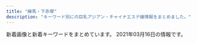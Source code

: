 ```yaml
---
title: "練馬・下赤塚"
description: "キーワード別にの巨乳アジアン・チャイナエステ嬢情報をまとめました。"
---
```


新着画像と新着キーワードをまとめています。
2021年03月16日の情報です。

<DmmAffiliateIns />
<KeywordTable
  shops={
    [
    {
        "url": "http://lachesis.este88.com/",
        "img_links": [
            "https://lachesis.este88.com/gals/itika1.jpg",
            "http://lachesis.este88.com/gals/sayaka1.jpg",
            "http://lachesis.este88.com/gals/mao2.jpg",
            "http://lachesis.este88.com/gals/tumugi3.jpg",
            "http://lachesis.este88.com/gals/miho3.jpg",
            "http://lachesis.este88.com/images/line.jpg",
            "http://lachesis.este88.com/gals/itika3.jpg",
            "http://lachesis.este88.com/gals/miho2.jpg",
            "http://lachesis.este88.com/images/bg_header3.jpg",
            "http://lachesis.este88.com/gals/itika1.jpg",
            "http://lachesis.este88.com/gals/rinnka1.jpg",
            "https://lachesis.este88.com/gals/tumugi1.jpg",
            "http://lachesis.este88.com/gals/narumi1.jpg",
            "http://lachesis.este88.com/gals/maria1.jpg",
            "http://lachesis.este88.com/gals/miku1.jpg",
            "http://lachesis.este88.com/images/sysh3bar.png",
            "https://lachesis.este88.com/gals/sayaka1.jpg",
            "http://momipara.jp/img/link/momi234.jpg",
            "http://lachesis.este88.com/gals/itika2.jpg",
            "https://lachesis.este88.com/gals/narumi1.jpg",
            "http://lachesis.este88.com/gals/aoi3.jpg",
            "https://lachesis.este88.com/images/bg_header.jpg",
            "http://lachesis.este88.com/gals/rinnka3.jpg",
            "http://lachesis.este88.com/gals/minami1.jpg",
            "http://lachesis.este88.com/gals/tumugi1.jpg",
            "http://lachesis.este88.com/gals/aoi2.jpg",
            "http://lachesis.este88.com/gals/rinnka4.jpg",
            "https://lachesis.este88.com/images/bg_header3.jpg",
            "http://lachesis.este88.com/gals/aoi1.jpg",
            "http://lachesis.este88.com/gals/miku2.jpg",
            "http://lachesis.este88.com/images/info5.jpg",
            "https://lachesis.este88.com/gals/rinnka1.jpg",
            "https://lachesis.este88.com/gals/aoi1.jpg",
            "https://lachesis.este88.com/gals/miku1.jpg",
            "https://lachesis.este88.com/gals/minami1.jpg",
            "https://lachesis.este88.com/gals/maria1.jpg",
            "http://lachesis.este88.com/gals/miho1.jpg",
            "http://lachesis.este88.com/gals/mao1.jpg",
            "http://lachesis.este88.com/gals/sayaka2.jpg",
            "http://lachesis.este88.com/gals/narumi3.jpg",
            "http://lachesis.este88.com/gals/narumi2.jpg",
            "https://lachesis.este88.com/gals/miho1.jpg",
            "http://lachesis.este88.com/gals/tumugi2.jpg",
            "https://lachesis.este88.com/images/sysh3bar.png",
            "https://lachesis.este88.com/images/line.jpg",
            "http://lachesis.este88.com/gals/minami2.jpg",
            "http://lachesis.este88.com/images/bg_header.jpg",
            "http://lachesis.este88.com/gals/narumi4.jpg",
            "https://lachesis.este88.com/gals/mao1.jpg",
            "http://lachesis.este88.com/gals/rinnka2.jpg",
            "http://lachesis.este88.com/gals/sayaka3.jpg",
            "http://lachesis.este88.com/gals/miku3.jpg",
            "https://lachesis.este88.com/images/info5.jpg"
        ],
        "name": "\u30e9\u30b1\u30b7\u30b9\u5927\u6cc9\u5b66\u5712",
        "keywords": {
            "88": 1,
            "D": 3,
            "83": 2,
            "G": 1,
            "91": 2,
            "93": 1,
            "84": 1,
            "F": 3,
            "80": 1,
            "86": 1,
            "87": 1,
            "C": 4,
            "95": 1
        },
        "station": "\u5927\u6cc9\u5b66\u5712\u99c5"
    },
    {
        "keywords": {
            "87": 4,
            "D": 4
        },
        "img_links": [
            "http://www.kawaii.mensest.com/common/images/photo03.jpg",
            "http://www.kawaii.mensest.com/files/011.jpg",
            "http://www.kawaii.mensest.com/files/009.jpg",
            "http://www.kawaii.mensest.com/images/icon_top.png",
            "http://www.kawaii.mensest.com/images/icon_tel.png",
            "http://www.kawaii.mensest.com/files/012.jpg",
            "http://www.kawaii.mensest.com/images/icon_staff.png",
            "http://www.kawaii.mensest.com/images/icon_concept.png",
            "http://www.kawaii.mensest.com/images/end-info.png",
            "http://www.kawaii.mensest.com/common/images/photo02.jpg",
            "http://www.kawaii.mensest.com/images/icon_info.png",
            "http://www.kawaii.mensest.com/images/mainImg_sub.jpg",
            "http://www.kawaii.mensest.com/files/010.jpg",
            "http://www.kawaii.mensest.com/images/btn2.png",
            "http://www.kawaii.mensest.com/common/images/photo01.jpg"
        ],
        "url": "http://www.kawaii.mensest.com/",
        "name": "Kawaii\u604b\u4eba",
        "station": "\u7df4\u99ac\u99c5\u4e2d\u592e\u53e3"
    },
    {
        "station": "\u4e0b\u8d64\u585a\u99c5\u5317\u53e3",
        "url": "http://c-sakura.work/",
        "name": "\u9577\u4e45*\u3061\u3087\u3046\u304d\u3085\u3046",
        "img_links": [
            "http://c-sakura.work/images/news.png",
            "http://c-sakura.work/images/int1.png",
            "http://c-sakura.work/img/yuyu1.jpg",
            "http://c-sakura.work/images/info.png",
            "http://c-sakura.work/images/tel.jpg",
            "http://c-sakura.work/images/2.jpg",
            "http://c-sakura.work/images/1.jpg",
            "http://c-sakura.work/img/yuri1.jpg",
            "http://c-sakura.work/images/mobile.jpg",
            "http://c-sakura.work/img/ami1.jpg",
            "http://c-sakura.work/images/int2.png",
            "http://c-sakura.work/images/sys1.png",
            "http://c-sakura.work/images/interior_t.jpg",
            "http://c-sakura.work/images/3.jpg",
            "http://c-sakura.work/images/sisu.png",
            "http://c-sakura.work/images/staff_t.jpg",
            "http://c-sakura.work/images/head.jpg"
        ],
        "keywords": {}
    },
    {
        "url": "http://mannmaru.xyz/",
        "station": "\u6210\u5897\u99c5\u5317\u53e3",
        "img_links": [
            "http://mannmaru.xyz/style/images/room2.jpg",
            "http://mannmaru.xyz/uploads/201026/1-201026095440P8.jpg",
            "http://mannmaru.xyz/uploads/210222/1-2102220954134V.jpg",
            "http://mannmaru.xyz/style/images/top.png",
            "http://mannmaru.xyz/style/images/girl-z2.jpg",
            "http://mannmaru.xyz/uploads/201020/1-2010200TF4347.jpg",
            "http://mannmaru.xyz/uploads/210305/1-21030515102c51.jpg",
            "http://mannmaru.xyz/uploads/210105/1-210105124QM16.jpg",
            "http://mannmaru.xyz/style/images/end.jpg",
            "http://mannmaru.xyz/uploads/210222/1-21022209531W45.jpg",
            "http://mannmaru.xyz/uploads/201112/1-2011120U32Q21.jpg",
            "http://mannmaru.xyz/style/images/dt.jpg",
            "http://mannmaru.xyz/uploads/201028/1-20102Q24S0942.jpg",
            "http://mannmaru.xyz/uploads/201130/1-20113009354V96.jpg",
            "http://mannmaru.xyz/uploads/201106/1-201106163411121.jpg",
            "http://mannmaru.xyz/uploads/201214/1-201214140544N0.jpg",
            "http://mannmaru.xyz/uploads/201028/1-20102Q24PXb.jpg",
            "http://mannmaru.xyz/uploads/210301/1-2103010Z550512.jpg",
            "http://mannmaru.xyz/uploads/201226/1-20122616061Aa.jpg",
            "http://mannmaru.xyz/style/images/bj3.png",
            "http://mannmaru.xyz/uploads/210301/1-2103010Z614408.jpg",
            "http://mannmaru.xyz/uploads/201106/1-201106163420503.jpg",
            "http://mannmaru.xyz/style/images/staff_line.png",
            "http://mannmaru.xyz/uploads/201214/1-2012141405532C.jpg",
            "http://mannmaru.xyz/uploads/201020/1-2010200T649248.jpg",
            "http://mannmaru.xyz/style/images/room1.jpg",
            "http://mannmaru.xyz/style/images/room3.jpg",
            "http://mannmaru.xyz/uploads/201112/1-2011120U33N31.jpg",
            "http://mannmaru.xyz/style/images/mobile.jpg",
            "http://mannmaru.xyz/uploads/201112/1-2011120U259211.jpg",
            "http://mannmaru.xyz/uploads/210105/1-210105124S0643.jpg",
            "http://mannmaru.xyz/uploads/201130/1-20113009355I62.jpg",
            "http://mannmaru.xyz/uploads/210305/1-2103051510534G.jpg",
            "http://mannmaru.xyz/uploads/210118/1-21011P91210456.jpg",
            "http://mannmaru.xyz/uploads/210115/1-2101151H414522.jpg",
            "http://mannmaru.xyz/uploads/201028/1-20102Q24R2Y7.jpg",
            "http://mannmaru.xyz/uploads/201020/1-2010200TG3423.jpg",
            "http://mannmaru.xyz/uploads/210222/1-21022209535E28.jpg",
            "http://mannmaru.xyz/uploads/201212/1-201212152243942.jpg",
            "http://mannmaru.xyz/uploads/201130/1-20113009352G24.jpg",
            "http://mannmaru.xyz/uploads/210201/1-21020110453K96.jpg",
            "http://mannmaru.xyz/uploads/210201/1-210201103ZbG.jpg",
            "http://mannmaru.xyz/uploads/210301/1-2103010Z62C22.jpg",
            "http://mannmaru.xyz/uploads/210105/1-210105124T2148.jpg",
            "http://mannmaru.xyz/plus/images/room5.jpg",
            "http://mannmaru.xyz/style/images/room4.jpg",
            "http://mannmaru.xyz/uploads/210222/1-210222095423251.jpg",
            "http://mannmaru.xyz/uploads/210201/1-210201104555H2.jpg",
            "http://mannmaru.xyz/uploads/210222/1-210222095259219.jpg",
            "http://mannmaru.xyz/uploads/210305/1-210305151041V7.jpg",
            "http://mannmaru.xyz/uploads/210201/1-2102011039521I.jpg",
            "http://mannmaru.xyz/uploads/210201/1-21020110402L62.jpg",
            "http://mannmaru.xyz/uploads/210118/1-21011P913545J.jpg",
            "http://mannmaru.xyz/uploads/201010/1-2010101A4532c.jpg",
            "http://mannmaru.xyz/uploads/200912/1-200912152551K9.jpg",
            "http://mannmaru.xyz/uploads/201106/1-2011061633492c.jpg",
            "http://mannmaru.xyz/uploads/210201/1-210201104603c3.jpg",
            "http://mannmaru.xyz/uploads/201214/1-201214140532633.jpg",
            "http://mannmaru.xyz/uploads/210222/1-210222095309317.jpg",
            "http://mannmaru.xyz/uploads/210118/1-21011P9140L03.jpg",
            "http://mannmaru.xyz/style/images/girl-z1.jpg"
        ],
        "keywords": {
            "C": 26,
            "86": 17,
            "G": 1,
            "89": 1,
            "E": 2,
            "D": 17,
            "88": 1,
            "94": 1
        },
        "name": "\u5348\u5f8c\u306e\u591c"
    },
    {
        "keywords": {},
        "url": "http://aroma-p.info/",
        "img_links": [],
        "station": "\u77f3\u795e\u4e95\u516c\u5712\u99c5\u5357\u53e3",
        "name": "AROMA PLAZA \u30a2\u30ed\u30de\u30d7\u30e9\u30b6"
    },
    {
        "station": "\u4e0a\u677f\u6a4b\u99c5\u5317\u53e3",
        "name": "\u6e29",
        "keywords": {},
        "img_links": [],
        "url": "http://tenpo2.iest.info/"
    },
    {
        "station": "\u7df4\u99ac\u99c5\u897f\u53e3",
        "keywords": {},
        "img_links": [],
        "name": "\u3064\u307c\u307f",
        "url": "https://salasa.tokyo/"
    },
    {
        "url": "http://ponfu-massage.work/",
        "keywords": {
            "C": 21,
            "84": 1,
            "D": 8,
            "F": 2,
            "E": 1,
            "88": 4,
            "89": 1,
            "85": 2,
            "87": 4
        },
        "station": "\u7df4\u99ac\u99c5\u897f\u53e3",
        "img_links": [
            "http://ponfu-massage.work/img/botton.jpg",
            "http://ponfu-massage.work/img/s39.jpg",
            "http://ponfu-massage.work/img/st46.jpg",
            "http://ponfu-massage.work/img/s43.jpg",
            "http://ponfu-massage.work/img/sta42.jpg",
            "http://ponfu-massage.work/img/s41.jpg",
            "http://ponfu-massage.work/img/sta45.jpg",
            "http://ponfu-massage.work/img/acc7.jpg",
            "http://ponfu-massage.work/img/acc6.jpg",
            "http://ponfu-massage.work/img/sta44.jpg",
            "http://ponfu-massage.work/img/sta39.jpg",
            "http://ponfu-massage.work/img/st41.jpg",
            "http://ponfu-massage.work/img/sta30.jpg",
            "http://ponfu-massage.work/img/st44.jpg",
            "http://ponfu-massage.work/img/st35.jpg",
            "http://ponfu-massage.work/img/sta43.jpg",
            "http://ponfu-massage.work/img/sta41.jpg",
            "http://ponfu-massage.work/img/st18.jpg",
            "http://ponfu-massage.work/img/s45.jpg",
            "http://ponfu-massage.work/img/campian.jpg",
            "http://ponfu-massage.work/img/st42.jpg",
            "http://ponfu-massage.work/img/acc1.jpg",
            "http://ponfu-massage.work/img/s38.jpg",
            "http://ponfu-massage.work/img/s46.jpg",
            "http://ponfu-massage.work/img/acc4.jpg",
            "http://ponfu-massage.work/img/st28.jpg",
            "http://ponfu-massage.work/img/acc2.jpg",
            "http://ponfu-massage.work/img/s42.jpg",
            "http://ponfu-massage.work/img/acc9.jpg",
            "http://ponfu-massage.work/img/acc3.jpg",
            "http://ponfu-massage.work/img/sta46.jpg",
            "http://ponfu-massage.work/img/acc10.jpg",
            "http://ponfu-massage.work/img/s30.jpg",
            "http://ponfu-massage.work/img/sta35.jpg",
            "http://ponfu-massage.work/img/nos.jpg",
            "http://ponfu-massage.work/img/st30.jpg",
            "http://ponfu-massage.work/img/st39.jpg",
            "http://ponfu-massage.work/img/s44.jpg",
            "http://ponfu-massage.work/img/st38.jpg",
            "http://ponfu-massage.work/img/acc5.jpg",
            "http://ponfu-massage.work/img/st43.jpg",
            "http://ponfu-massage.work/img/st45.jpg",
            "http://ponfu-massage.work/img/sta28.jpg",
            "http://ponfu-massage.work/img/sta38.jpg",
            "http://ponfu-massage.work/img/acc8.jpg"
        ],
        "name": "\u30dd\u30f3\u30d5\u30fc"
    },
    {
        "station": "\u4e0b\u8d64\u585a\u99c5\u5317\u53e3",
        "img_links": [
            "http://www.hanaest.net/images/header_bg.png",
            "http://www.hanaest.net/up/uploads/20171017081729nana.jpg",
            "http://www.hanaest.net/images/r2.jpg",
            "http://www.hanaest.net/up/uploads/20170621202142mimi.jpg",
            "http://www.hanaest.net/up/uploads/20171005214644212.jpg",
            "http://www.hanaest.net/images/ttl_staff.png",
            "http://www.hanaest.net/images/s2.jpg",
            "http://www.hanaest.net/up/uploads/20161128220158nao.jpg",
            "http://www.hanaest.net/images/news.png",
            "http://www.hanaest.net/images/ttl_price.png",
            "http://www.hanaest.net/images/qj.png",
            "http://www.hanaest.net/up/uploads/20161009222712tomo.jpg",
            "http://www.hanaest.net/images/ttl_qj.png",
            "http://www.hanaest.net/images/r1.jpg"
        ],
        "url": "http://www.hanaest.net/",
        "keywords": {},
        "name": "\u83ef\uff5e\u306f\u306a\uff5e"
    },
    {
        "img_links": [
            "http://www.sugatabi.mesthe.com/files/001-02.jpg",
            "http://www.sugatabi.mesthe.com/files/006-02.jpg",
            "http://www.sugatabi.mesthe.com/images/shop/shop01.jpg",
            "http://www.sugatabi.mesthe.com/images/top.jpg",
            "http://www.sugatabi.mesthe.com/images/link_line.png",
            "http://www.sugatabi.mesthe.com/files/008.jpg",
            "http://www.sugatabi.mesthe.com/images/staff_line.png",
            "http://www.sugatabi.mesthe.com/images/shop/shop04.jpg",
            "http://www.sugatabi.mesthe.com/images/mobile.jpg",
            "http://www.sugatabi.mesthe.com/files/005.jpg",
            "http://www.sugatabi.mesthe.com/files/002.jpg",
            "http://www.sugatabi.mesthe.com/images/girl-z1.jpg",
            "http://www.sugatabi.mesthe.com/images/shop/shop02.jpg",
            "http://www.sugatabi.mesthe.com/images/top_sche.png",
            "http://www.sugatabi.mesthe.com/files/004-02.jpg",
            "http://www.sugatabi.mesthe.com/files/006.jpg",
            "http://www.sugatabi.mesthe.com/files/001.jpg",
            "http://www.sugatabi.mesthe.com/files/004.jpg",
            "http://www.sugatabi.mesthe.com/images/girl-z2.jpg",
            "http://www.sugatabi.mesthe.com/files/002-02.jpg",
            "http://www.sugatabi.mesthe.com/files/010-02.jpg",
            "http://www.sugatabi.mesthe.com/files/010.jpg",
            "http://www.sugatabi.mesthe.com/files/009.jpg",
            "http://www.sugatabi.mesthe.com/images/shop/shop03.jpg",
            "http://www.sugatabi.mesthe.com/files/005-02.jpg",
            "http://www.sugatabi.mesthe.com/files/008-02.jpg",
            "http://www.sugatabi.mesthe.com/files/009-02.jpg",
            "http://www.sugatabi.mesthe.com/files/003.jpg",
            "http://www.sugatabi.mesthe.com/files/003-02.jpg",
            "http://www.sugatabi.mesthe.com/images/bj3.png"
        ],
        "station": "\u3068\u304d\u308f\u53f0\u99c5\u5357\u53e3",
        "url": "http://www.sugatabi.mesthe.com/",
        "name": "\u59ff\u7f8e",
        "keywords": {
            "86": 3,
            "D": 7,
            "87": 4,
            "C": 2,
            "84": 1,
            "85": 1
        }
    },
    {
        "name": "\u8d64\u3044\u82b1",
        "station": "\u6210\u5897\u99c54\u756a\u51fa\u53e3",
        "img_links": [
            "http://www.akai-hana.esjp.info/img/tel.png",
            "http://www.akai-hana.esjp.info/img/btn_blog.jpg",
            "http://www.akai-hana.esjp.info/img/info/r1.jpg",
            "http://www.akai-hana.esjp.info/files/004.jpg",
            "http://www.akai-hana.esjp.info/img/info/r5.jpg",
            "http://www.akai-hana.esjp.info/files/001.jpg",
            "http://www.akai-hana.esjp.info/img/info/r7.jpg",
            "http://www.akai-hana.esjp.info/img/slider/2.jpg",
            "http://www.akai-hana.esjp.info/files/006.jpg",
            "http://www.akai-hana.esjp.info/img/info/r3.jpg",
            "http://www.akai-hana.esjp.info/img/slider/1.jpg",
            "http://www.akai-hana.esjp.info/files/003.jpg",
            "http://www.akai-hana.esjp.info/img/info/r4.jpg",
            "http://www.akai-hana.esjp.info/img/pixta_5216568_M.jpg",
            "http://www.akai-hana.esjp.info/img/imasia_7981159_M.jpg",
            "http://www.akai-hana.esjp.info/img/info/r8.jpg",
            "http://www.akai-hana.esjp.info/img/pickup.jpg",
            "http://www.akai-hana.esjp.info/img/info.jpg",
            "http://www.akai-hana.esjp.info/files/005.jpg",
            "http://www.akai-hana.esjp.info/files/007.jpg",
            "http://www.akai-hana.esjp.info/img/pixta_5458114_M.jpg",
            "http://www.akai-hana.esjp.info/img/info/r9.jpg",
            "http://www.akai-hana.esjp.info/img/ttl_info.png",
            "http://www.akai-hana.esjp.info/img/btn_side_mobile.jpg",
            "http://www.akai-hana.esjp.info/files/002.jpg",
            "http://www.akai-hana.esjp.info/img/ttl_news.png",
            "http://www.akai-hana.esjp.info/img/goback.jpg",
            "http://www.akai-hana.esjp.info/img/info/r6.jpg",
            "http://www.akai-hana.esjp.info/img/info/r2.jpg"
        ],
        "url": "http://www.akai-hana.esjp.info/",
        "keywords": {
            "85": 2,
            "87": 6,
            "88": 4,
            "82": 2,
            "C": 19,
            "D": 10
        }
    },
    {
        "name": "\u6696\u5fc3",
        "station": "\u3068\u304d\u308f\u53f0\u99c5\u5357\u53e3",
        "img_links": [
            "http://www.hi-msg.com/dansin/images/end1.jpg",
            "http://www.hi-msg.com/dansin/images/top.jpg",
            "http://www.hi-msg.com/dansin/images/s_news.jpg",
            "http://www.hi-msg.com/dansin/images/s_pick.jpg",
            "http://www.hi-msg.com/dansin/images/p-4-1.jpg",
            "http://www.hi-msg.com/dansin/images/mobile.jpg",
            "http://www.hi-msg.com/dansin/images/p-2-1.jpg",
            "http://www.hi-msg.com/dansin/images/p-8.jpg",
            "http://www.hi-msg.com/dansin/images/p-6.jpg",
            "http://www.hi-msg.com/dansin/images/p-5.jpg",
            "http://www.hi-msg.com/dansin/images/nav.jpg",
            "http://www.hi-msg.com/dansin/images/p-4.jpg",
            "http://www.hi-msg.com/dansin/images/s_face.jpg",
            "http://www.hi-msg.com/dansin/images/p-1.jpg",
            "http://www.hi-msg.com/dansin/images/s_info.jpg",
            "http://www.hi-msg.com/dansin/images/p-6-1.jpg",
            "http://www.hi-msg.com/dansin/images/p-2.jpg",
            "http://www.hi-msg.com/dansin/images/p-7.jpg",
            "http://www.hi-msg.com/dansin/images/1.jpg",
            "http://www.hi-msg.com/dansin/images/p-1-1.jpg",
            "http://www.hi-msg.com/dansin/images/p-5-1.jpg",
            "http://www.hi-msg.com/dansin/images/top1.jpg"
        ],
        "keywords": {},
        "url": "http://www.hi-msg.com/dansin/"
    },
    {
        "name": "\u7652\u3057\u306e\u90e8\u5c4b",
        "img_links": [
            "http://www.seoul.esjp.info/files/003.jpg",
            "http://www.seoul.esjp.info/files/004.jpg",
            "http://www.seoul.esjp.info/img/change-006.png",
            "http://www.seoul.esjp.info/files/008.jpg",
            "http://www.seoul.esjp.info/img/change-003.png",
            "http://www.seoul.esjp.info/files/005.jpg",
            "http://www.seoul.esjp.info/files/006.jpg",
            "http://www.seoul.esjp.info/img/nav-006.png",
            "http://www.seoul.esjp.info/img/change-005.png",
            "http://www.seoul.esjp.info/img/foot.png",
            "http://www.seoul.esjp.info/img/main-top01.png",
            "http://www.seoul.esjp.info/img/recuit.png",
            "http://www.seoul.esjp.info/img/nav-002.png",
            "http://www.seoul.esjp.info/files/001.jpg",
            "http://www.seoul.esjp.info/files/007.jpg",
            "http://www.seoul.esjp.info/img/nav-001.png",
            "http://www.seoul.esjp.info/files/011.jpg",
            "http://www.seoul.esjp.info/img/main-top03.png",
            "http://www.seoul.esjp.info/img/head.png",
            "http://www.seoul.esjp.info/files/010.jpg",
            "http://www.seoul.esjp.info/files/013.jpg",
            "http://www.seoul.esjp.info/files/012.jpg",
            "http://www.seoul.esjp.info/img/nav-005.png",
            "http://www.seoul.esjp.info/img/change-001.png",
            "http://www.seoul.esjp.info/files/015.jpg",
            "http://www.seoul.esjp.info/img/change-004.png",
            "http://www.seoul.esjp.info/img/nav-003.png",
            "http://www.seoul.esjp.info/img/nav-004.png",
            "http://www.seoul.esjp.info/img/change-002.png"
        ],
        "station": "\u7df4\u99ac\u99c5\u897f\u53e3",
        "url": "http://www.seoul.esjp.info/",
        "keywords": {
            "D": 4,
            "86": 3,
            "87": 1
        }
    },
    {
        "station": "\u8981\u753a\u99c55\u756a\u51fa\u53e3",
        "keywords": {
            "89": 1,
            "E": 5,
            "C": 16,
            "D": 2,
            "F": 2,
            "87": 5,
            "88": 3
        },
        "url": "http://midori-massage.work/",
        "name": "\u7dd1",
        "img_links": [
            "http://midori-massage.work/img/ss42.jpg",
            "http://midori-massage.work/img/ss33.jpg",
            "http://midori-massage.work/img/st54.jpg",
            "http://midori-massage.work/img/ss10.jpg",
            "http://midori-massage.work/img/ss38.jpg",
            "http://midori-massage.work/img/ss57.jpg",
            "http://midori-massage.work/img/botton.jpg",
            "http://midori-massage.work/img/ss9.jpg",
            "http://midori-massage.work/img/ss15.jpg",
            "http://midori-massage.work/img/mo.png",
            "http://midori-massage.work/img/a1.jpg",
            "http://midori-massage.work/img/ss37.jpg",
            "http://midori-massage.work/img/ss55.jpg",
            "http://midori-massage.work/img/ss52.jpg",
            "http://midori-massage.work/img/ss39.jpg",
            "http://midori-massage.work/img/ss20.jpg",
            "http://midori-massage.work/img/st56.jpg",
            "http://midori-massage.work/img/ss22.jpg",
            "http://midori-massage.work/img/ss30.jpg",
            "http://midori-massage.work/img/ss24.jpg",
            "http://midori-massage.work/img/ss17.jpg",
            "http://midori-massage.work/img/ss44.jpg",
            "http://midori-massage.work/img/ss28.jpg",
            "http://midori-massage.work/img/st57.jpg",
            "http://midori-massage.work/img/ss18.jpg",
            "http://midori-massage.work/img/s50.png",
            "http://midori-massage.work/img/ss46.jpg",
            "http://midori-massage.work/img/st056.jpg",
            "http://midori-massage.work/img/fla-1.jpg",
            "http://midori-massage.work/img/ss16.jpg",
            "http://midori-massage.work/img/ss56.jpg",
            "http://midori-massage.work/img/s54.png",
            "http://midori-massage.work/img/ss8.jpg",
            "http://midori-massage.work/img/ss26.jpg",
            "http://midori-massage.work/img/ss5.jpg",
            "http://midori-massage.work/img/ss45.jpg",
            "http://midori-massage.work/img/ss12.jpg",
            "http://midori-massage.work/img/ss53.jpg",
            "http://midori-massage.work/img/ss32.jpg",
            "http://midori-massage.work/img/ss1.jpg",
            "http://midori-massage.work/img/ss7.jpg",
            "http://midori-massage.work/img/s47.png",
            "http://midori-massage.work/img/ss41.jpg",
            "http://midori-massage.work/img/st52.jpg",
            "http://midori-massage.work/img/ss50.jpg",
            "http://midori-massage.work/img/ss6.jpg",
            "http://midori-massage.work/img/ss14.jpg",
            "http://midori-massage.work/img/ss40.jpg",
            "http://midori-massage.work/img/fla-2.jpg",
            "http://midori-massage.work/img/ss13.jpg",
            "http://midori-massage.work/img/s57.png",
            "http://midori-massage.work/img/ss25.jpg",
            "http://midori-massage.work/img/ss19.jpg",
            "http://midori-massage.work/img/ss4.jpg",
            "http://midori-massage.work/img/st55.jpg",
            "http://midori-massage.work/img/ss21.jpg",
            "http://midori-massage.work/img/st53.jpg",
            "http://midori-massage.work/img/s53.png",
            "http://midori-massage.work/img/ss3.jpg",
            "http://midori-massage.work/img/ss2.jpg",
            "http://midori-massage.work/img/ss54.jpg",
            "http://midori-massage.work/img/ss35.jpg",
            "http://midori-massage.work/img/s56.png",
            "http://midori-massage.work/img/ss29.jpg",
            "http://midori-massage.work/img/ss31.jpg",
            "http://midori-massage.work/img/ss23.jpg",
            "http://midori-massage.work/img/s49.png",
            "http://midori-massage.work/img/a2.jpg",
            "http://midori-massage.work/img/s55.png",
            "http://midori-massage.work/img/a3.jpg",
            "http://midori-massage.work/img/ss51.jpg",
            "http://midori-massage.work/img/ss48.jpg",
            "http://midori-massage.work/img/s52.png",
            "http://midori-massage.work/img/ss47.jpg",
            "http://midori-massage.work/img/ss34.jpg",
            "http://midori-massage.work/img/ss49.jpg",
            "http://midori-massage.work/img/st50.jpg",
            "http://midori-massage.work/img/st47.jpg",
            "http://midori-massage.work/img/ss36.jpg",
            "http://midori-massage.work/img/ss43.jpg",
            "http://midori-massage.work/img/st49.jpg"
        ]
    },
    {
        "name": "\u82b1\u9ce5\u98a8\u6708",
        "station": "\u6210\u5897\u99c5",
        "img_links": [],
        "url": "https://kachofugetsu.ests.jp/",
        "keywords": {}
    },
    {
        "name": "\u697d\u697d",
        "keywords": {
            "C": 13
        },
        "img_links": [
            "http://www.e-rakuraku.info/images/tite-gallery.png",
            "http://www.e-rakuraku.info/images/s1.png",
            "http://www.e-rakuraku.info/images/s2.png",
            "http://www.e-rakuraku.info/images/mobile.png",
            "http://www.e-rakuraku.info/images/newfacet.png",
            "http://www.e-rakuraku.info/images/g3.jpg",
            "http://www.e-rakuraku.info/images/sr.png",
            "http://www.e-rakuraku.info/images/g5.jpg",
            "http://www.e-rakuraku.info/images/g1.jpg",
            "http://www.e-rakuraku.info/images/huiyuan.png",
            "http://www.e-rakuraku.info/images/newt.png",
            "http://www.e-rakuraku.info/images/tel.png",
            "http://www.e-rakuraku.info/images/tite-staff.png",
            "http://www.e-rakuraku.info/images/nei_03.jpg",
            "http://www.e-rakuraku.info/images/g2.jpg",
            "http://www.e-rakuraku.info/images/g4.jpg",
            "http://www.e-rakuraku.info/images/g0.jpg",
            "http://www.e-rakuraku.info/images/top.jpg"
        ],
        "station": "\u4e2d\u6751\u6a4b\u99c5",
        "url": "http://www.e-rakuraku.info/"
    },
    {
        "keywords": {},
        "name": "\u512a\u30fb\u7f8e",
        "url": "http://rose.este.work/",
        "station": "\u6c5f\u53e4\u7530\u99c5\u5357\u53e3",
        "img_links": [
            "http://rose.este.work/resize_250.png",
            "http://rose.este.work/index-25.htm.jpg",
            "http://rose.este.work/resize_1500-450.jpg",
            "http://rose.este.work/index-26.htm.jpg",
            "http://rose.este.work/r3.jpg",
            "http://rose.este.work/index-1.htm.jpg",
            "http://rose.este.work/r1.jpg",
            "http://rose.este.work/r4.jpg",
            "http://rose.este.work/unnamed.png",
            "http://rose.este.work/index-24.htm.jpg",
            "http://rose.este.work/re.jpg",
            "http://rose.este.work/totop.png",
            "http://rose.este.work/sys1.png",
            "http://rose.este.work/r5.jpg"
        ]
    },
    {
        "img_links": [
            "http://www.es-kou.link/images/staff_t.jpg",
            "http://www.es-kou.link/images/sys1.jpg",
            "http://www.es-kou.link/images/b1.jpg",
            "http://www.es-kou.link/images/sys2.jpg",
            "http://www.es-kou.link/images/head.jpg",
            "http://www.es-kou.link/images/news.jpg",
            "http://www.es-kou.link/img/mimi1.jpg",
            "http://www.es-kou.link/images/mobile.jpg",
            "http://www.es-kou.link/images/sys3.png",
            "http://www.es-kou.link/img/nana1.jpg",
            "http://www.es-kou.link/images/int2.png",
            "http://www.es-kou.link/images/1.jpg",
            "http://www.es-kou.link/img/satomi1.jpg",
            "http://www.es-kou.link/images/s1.png",
            "http://www.es-kou.link/images/b2.jpg",
            "http://www.es-kou.link/images/info.png",
            "http://www.es-kou.link/images/int1.png",
            "http://www.es-kou.link/images/3.jpg",
            "http://www.es-kou.link/images/interior_t.jpg",
            "http://www.es-kou.link/images/2.jpg"
        ],
        "name": "\u7d05\u6708",
        "url": "http://www.es-kou.link/",
        "keywords": {},
        "station": "\u4e0b\u8d64\u585a\u99c5\u5317\u53e3"
    },
    {
        "img_links": [
            "http://www.nerima-rose.com/images/sys3.jpg",
            "http://www.nerima-rose.com/images/shop/3/sh1.jpg",
            "http://www.nerima-rose.com/images/rosa-pindao_07.jpg",
            "http://www.nerima-rose.com/images/shop/11.jpg",
            "http://www.nerima-rose.com/images/rosa-sys_09a.jpg",
            "http://www.nerima-rose.com/images/images/sys2018_06.jpg",
            "http://www.nerima-rose.com/images/staff/17/riri.jpg",
            "http://www.nerima-rose.com/images/staff/17/2/kina.jpg",
            "http://www.nerima-rose.com/images/shop/4/s1.jpg",
            "http://www.nerima-rose.com/images/aroma/r2.jpg",
            "http://www.nerima-rose.com/images/shop/h1.jpg",
            "http://www.nerima-rose.com/images/index-rosa_04.jpg",
            "http://www.nerima-rose.com/images/aroma/r1.jpg",
            "http://www.nerima-rose.com/images/staff/17/2/nana.png",
            "http://www.nerima-rose.com/cgi-bin/topics/img/16-1.jpg",
            "http://www.nerima-rose.com/images/staff/16/misaki2.jpg",
            "http://www.nerima-rose.com/images/aroma/r3.jpg",
            "http://www.nerima-rose.com/images/rosa-sys_04.jpg",
            "http://www.nerima-rose.com/images/nav/nav-acc.jpg",
            "http://www.nerima-rose.com/images/staff/16/kaori2.jpg",
            "http://www.nerima-rose.com/images/rosa-pindao_09.jpg",
            "http://www.nerima-rose.com/images/index-rosa_02.jpg",
            "http://www.nerima-rose.com/images/images/sys2018_03.jpg",
            "http://www.nerima-rose.com/images/nav/nav-rec.jpg",
            "http://www.nerima-rose.com/images/index-rosa_09.jpg",
            "http://www.nerima-rose.com/images/staff/16/aya2.jpg",
            "http://www.nerima-rose.com/images/staff/17/2/ena.jpg"
        ],
        "keywords": {
            "C": 8
        },
        "url": "http://www.nerima-rose.com/",
        "station": "\u7df4\u99ac\u99c5\u5357\u53e3",
        "name": "ROSE"
    },
    {
        "name": "\u3072\u307e\u308f\u308a",
        "img_links": [
            "http://himawari.est-u.com/images/a1.jpg",
            "http://himawari.est-u.com/images/index_02.jpg",
            "http://himawari.est-u.com/images/therpist.jpg",
            "http://himawari.est-u.com/staff/asuka.jpg",
            "http://himawari.est-u.com/staff/aiko.jpg",
            "http://himawari.est-u.com/images/index_04.jpg",
            "http://himawari.est-u.com/images/a2.jpg",
            "http://himawari.est-u.com/images/index2_08.jpg",
            "http://himawari.est-u.com/images/index_10.jpg",
            "http://himawari.est-u.com/staff/umi.jpg",
            "http://himawari.est-u.com/staff/sakura.jpg",
            "http://himawari.est-u.com/images/index_08.jpg",
            "http://himawari.est-u.com/staff/yuki.jpg",
            "http://himawari.est-u.com/staff/nami.jpg",
            "http://himawari.est-u.com/staff/izumi.jpg",
            "http://himawari.est-u.com/images/down.jpg"
        ],
        "url": "http://himawari.est-u.com/",
        "keywords": {
            "C": 7
        },
        "station": "\u7df4\u99ac\u99c5\u5357\u53e3"
    },
    {
        "keywords": {},
        "station": "\u4e0a\u677f\u6a4b\u99c5\u5317\u53e3",
        "name": "\u8776",
        "img_links": [
            "http://www.relaxes.info/images/s1.png",
            "http://www.relaxes.info/images/t2.png",
            "http://www.relaxes.info/up/uploads/2017071800271212.jpg",
            "http://www.relaxes.info/images/rec.png",
            "http://www.relaxes.info/images/ttl_staff.png",
            "http://www.relaxes.info/images/price.jpg",
            "http://www.relaxes.info/up/uploads/20180315212810me.jpg",
            "http://www.relaxes.info/images/info.jpg",
            "http://www.relaxes.info/up/uploads/20210313172020j.jpg",
            "http://www.relaxes.info/images/ttl_qj.png",
            "http://www.relaxes.info/images/ttl_price.png",
            "http://www.relaxes.info/images/header_bg.png",
            "http://www.relaxes.info/images/t1.png"
        ],
        "url": "http://www.relaxes.info/"
    },
    {
        "station": "\u7df4\u99ac\u99c5\u897f\u53e3",
        "keywords": {
            "89": 2,
            "88": 1,
            "D": 1,
            "87": 4,
            "E": 6,
            "86": 3,
            "C": 17,
            "F": 2
        },
        "name": "\u30ad\u30e9\u30ad\u30e9",
        "img_links": [
            "http://binrou.net/img/st111.jpg",
            "http://binrou.net/i/img/sta117.jpg",
            "http://binrou.net/i/img/sta88.jpg",
            "http://binrou.net/img/st116.jpg",
            "http://binrou.net/i/img/sta112.jpg",
            "http://binrou.net/i/img/sta98.jpg",
            "http://binrou.net/img/mo.png",
            "http://binrou.net/img/st109.jpg",
            "http://binrou.net/img/st114.jpg",
            "http://binrou.net/img/s108.jpg",
            "http://binrou.net/i/img/sta115.jpg",
            "http://binrou.net/i/img/sta118.jpg",
            "http://binrou.net/img/sta111.jpg",
            "http://binrou.net/i/img/sta80.jpg",
            "http://binrou.net/i/img/sta100.jpg",
            "http://binrou.net/img/s112.jpg",
            "http://binrou.net/i/img/sta89.jpg",
            "http://binrou.net/img/sta117.jpg",
            "http://binrou.net/img/sta109.jpg",
            "http://binrou.net/img/s114.jpg",
            "http://binrou.net/img/pickup20.jpg",
            "http://binrou.net/img/acc.jpg",
            "http://binrou.net/i/img/st115.jpg",
            "http://binrou.net/img/sta118.jpg",
            "http://binrou.net/img/botton.jpg",
            "http://binrou.net/img/s111.jpg",
            "http://binrou.net/img/st117.jpg",
            "http://binrou.net/img/sta112.jpg",
            "http://binrou.net/i/img/sta109.jpg",
            "http://binrou.net/i/img/r4.jpg",
            "http://binrou.net/i/img/acc.jpg",
            "http://binrou.net/i/img/sta97.jpg",
            "http://binrou.net/i/img/sta111.jpg",
            "http://binrou.net/img/st108.jpg",
            "http://binrou.net/i/img/r2.jpg",
            "http://binrou.net/i/img/sta94.jpg",
            "http://binrou.net/img/sta114.jpg",
            "http://binrou.net/img/s115.jpg",
            "http://binrou.net/i/img/sta116.jpg",
            "http://binrou.net/img/st118.jpg",
            "http://binrou.net/i/img/sta108.jpg",
            "http://binrou.net/i/img/st111.jpg",
            "http://binrou.net/img/sta115.jpg",
            "http://binrou.net/img/sta116.jpg",
            "http://binrou.net/img/st115.jpg",
            "http://binrou.net/i/img/r1.jpg",
            "http://binrou.net/i/img/sta104.jpg",
            "http://binrou.net/img/st112.jpg",
            "http://binrou.net/i/img/sta105.jpg",
            "http://binrou.net/img/s116.jpg",
            "http://binrou.net/i/img/sta114.jpg",
            "http://binrou.net/i/img/sta92.jpg",
            "http://binrou.net/img/sta108.jpg",
            "http://binrou.net/img/fla.jpg",
            "http://binrou.net/i/img/r3.jpg",
            "http://binrou.net/img/s118.jpg",
            "http://binrou.net/img/s117.jpg"
        ],
        "url": "http://binrou.net/"
    },
    {
        "name": "\u61a9",
        "img_links": [
            "http://c-ikoi.work/images/4.jpg",
            "http://c-ikoi.work/images/1.jpg",
            "http://c-ikoi.work/images/concept.jpg",
            "http://c-ikoi.work/images/head.jpg",
            "http://c-ikoi.work/images/int1.png",
            "http://c-ikoi.work/images/3.jpg",
            "http://c-ikoi.work/img/yuki1.jpg",
            "http://c-ikoi.work/images/sys1.jpg",
            "http://c-ikoi.work/images/rec2.png",
            "http://c-ikoi.work/images/line.png",
            "http://c-ikoi.work/images/tel.jpg",
            "http://c-ikoi.work/img/aoi1.jpg",
            "http://c-ikoi.work/images/rec1.png",
            "http://c-ikoi.work/images/sys3.png",
            "http://c-ikoi.work/images/news.jpg",
            "http://c-ikoi.work/images/interior_t.jpg",
            "http://c-ikoi.work/img/moe1.jpg",
            "http://c-ikoi.work/images/sys2.jpg",
            "http://c-ikoi.work/images/staff_t.jpg",
            "http://c-ikoi.work/images/mobile.jpg",
            "http://c-ikoi.work/img/rina1.jpg",
            "http://c-ikoi.work/images/2.jpg",
            "http://c-ikoi.work/images/int2.png",
            "http://c-ikoi.work/images/int3.png"
        ],
        "url": "http://c-ikoi.work/",
        "keywords": {},
        "station": "\u5927\u5c71\u99c5\u5357\u53e3"
    },
    {
        "name": "\u30b9\u30a6\u30a3\u30fc\u30c8",
        "img_links": [
            "http://www.es-yas.click/images/sirase.jpg",
            "http://www.es-yas.click/images/newface.png",
            "http://www.es-yas.click/images/2.jpg",
            "http://www.es-yas.click/images/1.jpg",
            "http://www.es-yas.click/images/info.png",
            "http://www.es-yas.click/images/mobile.jpg",
            "http://www.es-yas.click/images/s1.png",
            "http://www.es-yas.click/images/sys2.png",
            "http://www.es-yas.click/images/ac1.png",
            "http://www.es-yas.click/images/tel.jpg",
            "http://www.es-yas.click/images/3.jpg",
            "http://www.es-yas.click/images/int2.png",
            "http://www.es-yas.click/images/interior_t.jpg",
            "http://www.es-yas.click/images/head.jpg",
            "http://www.es-yas.click/img/mari1.jpg",
            "http://www.es-yas.click/images/int1.png",
            "http://www.es-yas.click/img/riri1.jpg",
            "http://www.es-yas.click/img/sayuri1.jpg",
            "http://www.es-yas.click/images/staff_t.jpg",
            "http://www.es-yas.click/images/sys1.png",
            "http://www.es-yas.click/images/news.jpg"
        ],
        "url": "http://www.es-yas.click/",
        "station": "\u4e2d\u6751\u6a4b\u99c5\u5357\u53e3",
        "keywords": {}
    },
    {
        "url": "http://amaen.rankuens.com/",
        "station": "\u7df4\u99ac\u99c5",
        "name": "\u7518\u3048\u3093\u574a",
        "keywords": {
            "C": 2,
            "87": 3,
            "89": 2
        },
        "img_links": [
            "http://amaen.rankuens.com/css/staff/staff-004.jpg",
            "http://amaen.rankuens.com/css/nav/nav01.png",
            "http://amaen.rankuens.com/css/staff/naiyo02.png",
            "http://amaen.rankuens.com/css/staff/staff-02.jpg",
            "http://amaen.rankuens.com/css/top01.jpg",
            "http://amaen.rankuens.com/css/nav/nav06.png",
            "http://amaen.rankuens.com/css/right.png",
            "http://amaen.rankuens.com/css/staff/naiyo01.png",
            "http://amaen.rankuens.com/css/staff/staff-05.jpg",
            "http://amaen.rankuens.com/css/staff/staff-01.jpg",
            "http://amaen.rankuens.com/css/top04.jpg",
            "http://amaen.rankuens.com/css/nav/nav03.png",
            "http://amaen.rankuens.com/css/nav/nav05.png",
            "http://amaen.rankuens.com/css/nav/nav02.png",
            "http://amaen.rankuens.com/css/head.jpg",
            "http://amaen.rankuens.com/css/left.png",
            "http://amaen.rankuens.com/css/staff/staff-003.jpg",
            "http://amaen.rankuens.com/css/nav/nav04.png",
            "http://amaen.rankuens.com/css/top02.jpg"
        ]
    },
    {
        "name": "\u3046\u3089\u3089",
        "img_links": [
            "http://es-nerima.biz/wp-content/uploads/2016/10/gallery7.jpg",
            "http://es-nerima.biz/wp-content/uploads/2016/10/eri.jpg",
            "http://es-nerima.biz/wp-content/uploads/2016/10/g4-250x330.jpg",
            "http://cdn.dino-es.com/images/logo/88x31DinoEs.png",
            "http://es-nerima.biz/wp-content/themes/template-salon2/images/news-ttl.png",
            "http://es-nerima.biz/wp-content/uploads/2016/10/mika-250x330.jpg",
            "http://es-nerima.biz/wp-content/uploads/2016/10/g1.jpg",
            "http://es-nerima.biz/wp-content/themes/template-salon2/images/slider1.jpg",
            "http://es-nerima.biz/wp-content/uploads/2016/10/girl-1-250x330.jpg",
            "http://es-nerima.biz/wp-content/uploads/2016/10/g1-250x330.jpg",
            "http://es-nerima.biz/wp-content/uploads/2016/10/gallery3.jpg",
            "http://es-nerima.biz/wp-content/themes/template-salon2/images/gallery4.jpg",
            "http://es-nerima.biz/wp-content/uploads/2016/10/eri-250x330.jpg",
            "http://es-nerima.biz/wp-content/uploads/2016/10/g6-250x330.jpg",
            "http://es-nerima.biz/wp-content/uploads/2016/10/gallery2.jpg",
            "http://es-nerima.biz/wp-content/themes/template-salon2/images/tel.png",
            "http://es-nerima.biz/wp-content/themes/template-salon2/images/gallery3.jpg",
            "http://es-nerima.biz/wp-content/uploads/2016/10/g6.jpg",
            "http://es-nerima.biz/wp-content/uploads/2016/10/gallery1.jpg",
            "http://es-nerima.biz/wp-content/uploads/2016/10/g5.jpg",
            "http://es-nerima.biz/wp-content/themes/template-salon2/images/massage-de_88_31.jpg",
            "http://es-nerima.biz/wp-content/uploads/2016/10/girl-1-300x450.jpg",
            "http://es-nerima.biz/wp-content/uploads/2016/10/g3-250x330.jpg",
            "http://es-nerima.biz/wp-content/uploads/2016/10/g5-250x330.jpg",
            "http://es-nerima.biz/wp-content/themes/template-salon2/images/pickup-frame.png",
            "http://es-nerima.biz/wp-content/uploads/2016/10/gallery8-600x600.jpg",
            "http://es-nerima.biz/wp-content/uploads/2016/10/girl-1.jpg",
            "http://es-nerima.biz/wp-content/uploads/2016/10/camp-bnr.jpg",
            "http://es-nerima.biz/wp-content/themes/template-salon2/images/magazine.jpg",
            "http://es-nerima.biz/wp-content/uploads/2016/10/gallery6.jpg",
            "http://es-nerima.biz/wp-content/themes/template-salon2/images/newface-ttl.png",
            "http://es-nerima.biz/wp-content/uploads/2016/10/mika.jpg",
            "http://es-nerima.biz/wp-content/uploads/2016/10/g3.jpg",
            "http://es-nerima.biz/wp-content/themes/template-salon2/images/camp-bnr.jpg",
            "http://es-nerima.biz/wp-content/themes/template-salon2/images/pickup-ttl.png",
            "http://es-nerima.biz/wp-content/uploads/2016/10/gallery5.jpg",
            "http://es-nerima.biz/wp-content/themes/template-salon2/images/gallery-ttl.png",
            "http://es-nerima.biz/wp-content/themes/template-salon2/images/gallery1.jpg",
            "http://es-nerima.biz/wp-content/uploads/2016/10/gallery8.jpg",
            "http://es-nerima.biz/wp-content/themes/template-salon2/images/gallery2.jpg"
        ],
        "url": "http://es-nerima.biz/",
        "station": "\u7df4\u99ac\u99c5\u5317\u53e3",
        "keywords": {}
    },
    {
        "keywords": {
            "E": 1,
            "D": 2
        },
        "img_links": [
            "http://nymphe-est.biz/images/fla.jpg",
            "http://nymphe-est.biz/images/m4.png",
            "http://nymphe-est.biz/images/m2.png",
            "http://nymphe-est.biz/images/accl.jpg",
            "http://nymphe-est.biz/images/stal.jpg",
            "http://nymphe-est.biz/images/m1.png",
            "http://nymphe-est.biz/images/m3.png",
            "http://nymphe-est.biz/images/cg03.jpg",
            "http://nymphe-est.biz/images/cg02.jpg",
            "http://nymphe-est.biz/images/tit3.jpg",
            "http://nymphe-est.biz/images/m5.png",
            "http://nymphe-est.biz/images/spt.png",
            "http://nymphe-est.biz/images/no.png",
            "http://nymphe-est.biz/images/bul.jpg",
            "http://nymphe-est.biz/images/cg01.jpg",
            "http://nymphe-est.biz/images/m6.png",
            "http://nymphe-est.biz/images/tit2.jpg",
            "http://nymphe-est.biz/images/tit5.jpg",
            "http://nymphe-est.biz/images/top.png",
            "http://nymphe-est.biz/images/tm.jpg",
            "http://nymphe-est.biz/images/bur.jpg",
            "http://nymphe-est.biz/images/tit6.jpg",
            "http://nymphe-est.biz/images/stat.jpg",
            "http://nymphe-est.biz/images/tit4.jpg"
        ],
        "name": "\u59eb\u306e\u3086\u3073\u3055\u304d",
        "station": "\u6771\u6b66\u7df4\u99ac\u99c5\u5317\u53e3",
        "url": "http://nymphe-est.biz/"
    },
    {
        "keywords": {},
        "name": "\u59eb",
        "station": "\u6210\u5897\u99c5",
        "img_links": [],
        "url": "http://anzu.abnavi.info/"
    },
    {
        "keywords": {
            "F": 12,
            "E": 36,
            "87": 12,
            "88": 24,
            "85": 36,
            "D": 84,
            "86": 24
        },
        "name": "\u30de\u30fc\u30ac\u30ec\u30c3\u30c8",
        "url": "http://margaret.ests.jp/",
        "station": "\u685c\u53f0\u99c5\u5317\u53e3",
        "img_links": [
            "http://margaret.ests.jp/images/s_staff.png",
            "http://margaret.ests.jp/images/room4.jpg",
            "http://margaret.ests.jp/photos/sites/29/2020/04/202004081414540.jpg",
            "http://margaret.ests.jp/images/s_news.jpg",
            "http://margaret.ests.jp/images/room2.jpg",
            "http://margaret.ests.jp/images/service2.jpg",
            "http://margaret.ests.jp/photos/sites/29/2020/08/2020082222274080.jpeg",
            "http://margaret.ests.jp/images/service4.jpg",
            "http://margaret.ests.jp/images/service1.jpg",
            "http://margaret.ests.jp/images/s_service.png",
            "http://margaret.ests.jp/images/top.jpg",
            "http://margaret.ests.jp/photos/sites/29/2020/06/2020062814010219.jpeg",
            "http://margaret.ests.jp/images/service3.jpg",
            "http://margaret.ests.jp/images/s_pick.jpg",
            "http://margaret.ests.jp/photos/sites/29/2020/06/202006301829174.jpeg",
            "http://margaret.ests.jp/photos/sites/29/2020/04/2020040205541033.jpg",
            "http://margaret.ests.jp/images/mobile.jpg",
            "http://margaret.ests.jp/photos/sites/29/2020/04/202004102157462.jpeg",
            "http://margaret.ests.jp/images/info.jpg",
            "http://margaret.ests.jp/photos/sites/29/2020/03/2020032709162529.jpg",
            "http://margaret.ests.jp/photos/sites/29/2020/08/2020080615352994.jpeg",
            "http://margaret.ests.jp/images/room1.jpg",
            "http://margaret.ests.jp/photos/sites/29/2020/04/2020041014190824.jpg",
            "http://margaret.ests.jp/photos/sites/29/2021/01/2021011511194654.jpg",
            "http://margaret.ests.jp/images/room3.jpg",
            "http://margaret.ests.jp/photos/sites/29/2020/05/202005281752578.jpg"
        ]
    },
    {
        "station": "\u7df4\u99ac\u99c5",
        "url": "http://koukoku.xyz/garden/",
        "name": "\u591c\u306e\u30ac\u30fc\u30c7\u30f3",
        "keywords": {
            "85": 1,
            "87": 1,
            "C": 1,
            "F": 1,
            "89": 2,
            "92": 2,
            "E": 1,
            "D": 3
        },
        "img_links": [
            "http://koukoku.xyz/garden/css/top04.jpg",
            "http://koukoku.xyz/garden/css/staff/staff003.jpg",
            "http://koukoku.xyz/garden/css/staff001.jpg",
            "http://koukoku.xyz/garden/css/staff05.jpg",
            "http://koukoku.xyz/garden/css/nav/nav02.png",
            "http://koukoku.xyz/garden/css/staff/staff05-b.jpg",
            "http://koukoku.xyz/garden/css/nav/nav01.png",
            "http://koukoku.xyz/garden/css/right.jpg",
            "http://koukoku.xyz/garden/css/nav/nav03.png",
            "http://koukoku.xyz/garden/css/left.jpg",
            "http://koukoku.xyz/garden/css/staff/staff06.jpg",
            "http://koukoku.xyz/garden/css/tel.png",
            "http://koukoku.xyz/garden/css/nav/nav06.png",
            "http://koukoku.xyz/garden/css/top01.jpg",
            "http://koukoku.xyz/garden/css/staff/staff001.jpg",
            "http://koukoku.xyz/garden/css/nav/nav04.png",
            "http://koukoku.xyz/garden/css/staff/staff05.jpg",
            "http://koukoku.xyz/garden/css/staff/staff004.jpg",
            "http://koukoku.xyz/garden/css/staff06.jpg",
            "http://koukoku.xyz/garden/css/nav/nav05.png",
            "http://koukoku.xyz/garden/css/staff0002.jpg",
            "http://koukoku.xyz/garden/css/staff/staff002.jpg"
        ]
    },
    {
        "img_links": [
            "http://moonlove.est-u.com/images/index_07.jpg",
            "http://moonlove.est-u.com/images/index_05.jpg",
            "http://moonlove.est-u.com/staff/kaori.jpg",
            "http://moonlove.est-u.com/images/index_19.jpg",
            "http://moonlove.est-u.com/images/index1_06.jpg",
            "http://moonlove.est-u.com/images/s6.jpg",
            "http://moonlove.est-u.com/images/s3.jpg",
            "http://moonlove.est-u.com/staff/ayumi.jpg",
            "http://moonlove.est-u.com/images/index_04.jpg",
            "http://moonlove.est-u.com/images/index_12.jpg",
            "http://moonlove.est-u.com/staff/miki.jpg",
            "http://moonlove.est-u.com/images/index_10.jpg",
            "http://moonlove.est-u.com/images/s8.jpg",
            "http://moonlove.est-u.com/images/s5.jpg",
            "http://moonlove.est-u.com/images/index_08.jpg",
            "http://moonlove.est-u.com/images/index_15.jpg",
            "http://moonlove.est-u.com/images/staff_09.jpg",
            "http://moonlove.est-u.com/images/index_02.jpg",
            "http://moonlove.est-u.com/images/index_17.jpg",
            "http://moonlove.est-u.com/images/s1.jpg",
            "http://moonlove.est-u.com/staff/nami.jpg",
            "http://moonlove.est-u.com/images/s4.jpg",
            "http://moonlove.est-u.com/images/index3_06.jpg",
            "http://moonlove.est-u.com/images/index2_06.jpg",
            "http://moonlove.est-u.com/staff/sakura.jpg",
            "http://moonlove.est-u.com/images/index_16.jpg",
            "http://moonlove.est-u.com/images/index_13.jpg",
            "http://moonlove.est-u.com/images/icon_000.jpg",
            "http://moonlove.est-u.com/images/index_14.jpg"
        ],
        "keywords": {
            "C": 7
        },
        "url": "http://moonlove.est-u.com/",
        "name": "\u6708\u306e\u604b",
        "station": "\u7df4\u99ac\u99c5\u5317\u53e3"
    },
    {
        "url": "http://sh-dafei.work/",
        "keywords": {},
        "name": "\u5927\u5983",
        "station": "\u7df4\u99ac\u99c5\u897f\u53e3",
        "img_links": [
            "http://sh-dafei.work/uploads/201113/1-20111314213cQ.jpg",
            "http://sh-dafei.work/uploads/190130/1-1Z130162635508.jpg",
            "http://sh-dafei.work/uploads/181206/1-1Q2061249563O.jpg",
            "http://sh-dafei.work/templets/default/pc/picture/face.png",
            "http://sh-dafei.work/templets/default/pc/picture/s_news.png",
            "http://sh-dafei.work/uploads/171031/1-1G0311G531445.jpg",
            "http://sh-dafei.work/templets/default/pc/picture/s_pick.png",
            "http://sh-dafei.work/uploads/201002/1-201002144Z11V.jpg",
            "http://sh-dafei.work/uploads/181206/1-1Q206125154224.jpg",
            "http://sh-dafei.work/uploads/171031/1-1G0311G344914.jpg",
            "http://sh-dafei.work/uploads/181207/1-1Q20G40K63R.jpg",
            "http://sh-dafei.work/uploads/200612/1-200612154534W8.jpg",
            "http://sh-dafei.work/uploads/181206/1-1Q2061253211D.jpg",
            "http://sh-dafei.work/uploads/190329/1-1Z329151011c7.jpg",
            "http://sh-dafei.work/uploads/190809/1-1ZP9125I01S.jpg",
            "http://sh-dafei.work/uploads/200117/1-20011G614144B.jpg",
            "http://sh-dafei.work/uploads/180227/1-1P22G40S5448.jpg",
            "http://sh-dafei.work/uploads/190301/1-1Z30116320A41.jpg",
            "http://sh-dafei.work/uploads/181206/1-1Q2061250494E.jpg",
            "http://sh-dafei.work/uploads/210219/1-210219105500300.jpg",
            "http://sh-dafei.work/templets/default/pc/picture/s_staff.png",
            "http://sh-dafei.work/uploads/171031/1-1G0311G556445.jpg",
            "http://sh-dafei.work/uploads/190924/1-1Z924151334121.jpg",
            "http://sh-dafei.work/templets/default/pc/picture/end1.jpg",
            "http://sh-dafei.work/uploads/181214/1-1Q214154222511.jpg",
            "http://sh-dafei.work/uploads/171031/1-1G0311G505933.jpg",
            "http://sh-dafei.work/templets/default/pc/picture/staffs.png",
            "http://sh-dafei.work/uploads/180612/1-1P6121601061c.jpg",
            "http://sh-dafei.work/uploads/171031/1-1G0311G4095M.jpg",
            "http://sh-dafei.work/uploads/180612/1-1P612160029349.jpg",
            "http://sh-dafei.work/uploads/191115/1-191115132040J2.jpg",
            "http://sh-dafei.work/uploads/allimg/180612/1-1P612160305350.jpg",
            "http://sh-dafei.work/uploads/181207/1-1Q20G35320X0.png"
        ]
    },
    {
        "url": "http://siesta.ests.jp/",
        "station": "\u5927\u6cc9\u5b66\u5712\u99c5\u5317\u53e3",
        "img_links": [
            "http://siesta.ests.jp/images/acc3.jpg",
            "http://siesta.ests.jp/photos/sites/39/2021/01/2021011116333298.jpg",
            "http://siesta.ests.jp/images/acc2.jpg",
            "http://siesta.ests.jp/images/mobile1.jpg",
            "http://siesta.ests.jp/images/mobile.jpg",
            "http://siesta.ests.jp/images/s-staff.jpg",
            "http://siesta.ests.jp/images/s-recriut.jpg",
            "http://siesta.ests.jp/images/info.jpg",
            "http://siesta.ests.jp/photos/sites/39/2021/01/2021011116333493.jpg",
            "http://siesta.ests.jp/images/top.png",
            "http://siesta.ests.jp/images/pick.jpg",
            "http://siesta.ests.jp/images/acc1.jpg",
            "http://siesta.ests.jp/images/news.jpg",
            "http://siesta.ests.jp/images/acc4.jpg",
            "http://siesta.ests.jp/photos/sites/39/2021/01/2021011116333321.jpg"
        ],
        "name": "\u30b7\u30a8\u30b9\u30bf",
        "keywords": {
            "88": 4,
            "D": 12,
            "85": 8
        }
    }
]
}
/>
<DmmAffiliateScript />
